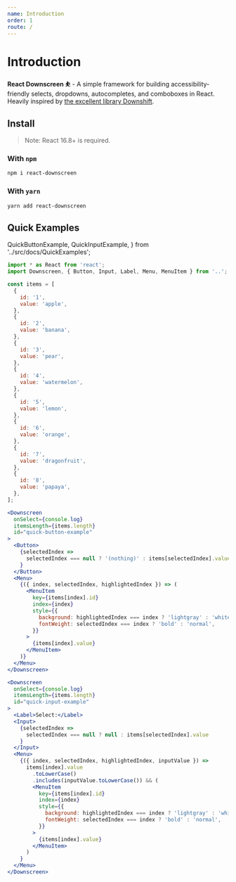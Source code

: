 ```yaml
---
name: Introduction
order: 1
route: /
---
```


# Introduction

**React Downscreen ⛹️** - A simple framework for building accessibility-friendly selects, dropdowns, autocompletes, and comboboxes in React. Heavily inspired by [the excellent library Downshift](https://github.com/downshift-js/downshift).

## Install

> Note: React 16.8+ is required.

### With `npm`

```sh
npm i react-downscreen
```

### With `yarn`

```sh
yarn add react-downscreen
```

## Quick Examples

  QuickButtonExample,
  QuickInputExample,
} from '../src/docs/QuickExamples';

<QuickButtonExample />
<QuickInputExample />

```jsx
import * as React from 'react';
import Downscreen, { Button, Input, Label, Menu, MenuItem } from '..';

const items = [
  {
    id: '1',
    value: 'apple',
  },
  {
    id: '2',
    value: 'banana',
  },
  {
    id: '3',
    value: 'pear',
  },
  {
    id: '4',
    value: 'watermelon',
  },
  {
    id: '5',
    value: 'lemon',
  },
  {
    id: '6',
    value: 'orange',
  },
  {
    id: '7',
    value: 'dragonfruit',
  },
  {
    id: '8',
    value: 'papaya',
  },
];

<Downscreen
  onSelect={console.log}
  itemsLength={items.length}
  id="quick-button-example"
>
  <Button>
    {selectedIndex =>
      selectedIndex === null ? '(nothing)' : items[selectedIndex].value
    }
  </Button>
  <Menu>
    {({ index, selectedIndex, highlightedIndex }) => (
      <MenuItem
        key={items[index].id}
        index={index}
        style={{
          background: highlightedIndex === index ? 'lightgray' : 'white',
          fontWeight: selectedIndex === index ? 'bold' : 'normal',
        }}
      >
        {items[index].value}
      </MenuItem>
    )}
  </Menu>
</Downscreen>

<Downscreen
  onSelect={console.log}
  itemsLength={items.length}
  id="quick-input-example"
>
  <Label>Select:</Label>
  <Input>
    {selectedIndex =>
      selectedIndex === null ? null : items[selectedIndex].value
    }
  </Input>
  <Menu>
    {({ index, selectedIndex, highlightedIndex, inputValue }) =>
      items[index].value
        .toLowerCase()
        .includes(inputValue.toLowerCase()) && (
        <MenuItem
          key={items[index].id}
          index={index}
          style={{
            background: highlightedIndex === index ? 'lightgray' : 'white',
            fontWeight: selectedIndex === index ? 'bold' : 'normal',
          }}
        >
          {items[index].value}
        </MenuItem>
      )
    }
  </Menu>
</Downscreen>
```
